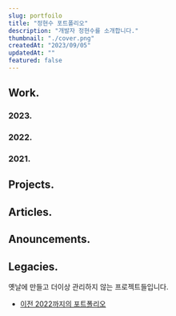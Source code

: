 ```yaml
---
slug: portfoilo
title: "정현수 포트폴리오"
description: "개발자 정현수를 소개합니다."
thumbnail: "./cover.png"
createdAt: "2023/09/05"
updatedAt: ""
featured: false
---
```


## Work.

### 2023.

### 2022.

### 2021.

## Projects.

## Articles.

## Anouncements.

## Legacies.

<Callout type="info">
  옛날에 만들고 더이상 관리하지 않는 프로젝트들입니다.
</Callout>

- [이전 2022까지의 포트폴리오](https://hyeonsu-jung.vercel.app/)
